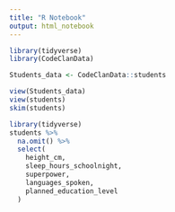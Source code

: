 ```yaml
---
title: "R Notebook"
output: html_notebook
---
```


```r
library(tidyverse)
library(CodeClanData)

Students_data <- CodeClanData::students

view(Students_data)
view(students)
skim(students)

library(tidyverse)
students %>% 
  na.omit() %>%
  select(
    height_cm,
    sleep_hours_schoolnight,
    superpower,
    languages_spoken,
    planned_education_level
  )
```


